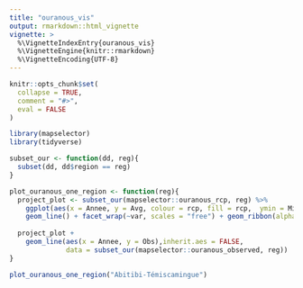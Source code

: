 ```yaml
---
title: "ouranous_vis"
output: rmarkdown::html_vignette
vignette: >
  %\VignetteIndexEntry{ouranous_vis}
  %\VignetteEngine{knitr::rmarkdown}
  %\VignetteEncoding{UTF-8}
---
```


```r
knitr::opts_chunk$set(
  collapse = TRUE,
  comment = "#>",
  eval = FALSE
)
```

```r
library(mapselector)
library(tidyverse)

subset_our <- function(dd, reg){
  subset(dd, dd$region == reg)
}

plot_ouranous_one_region <- function(reg){
  project_plot <- subset_our(mapselector::ouranous_rcp, reg) %>%
    ggplot(aes(x = Annee, y = Avg, colour = rcp, fill = rcp,  ymin = Min, ymax = Max)) + 
    geom_line() + facet_wrap(~var, scales = "free") + geom_ribbon(alpha = 0.1)
  
  project_plot + 
    geom_line(aes(x = Annee, y = Obs),inherit.aes = FALSE, 
              data = subset_our(mapselector::ouranous_observed, reg))
}

plot_ouranous_one_region("Abitibi-Témiscamingue")
```
